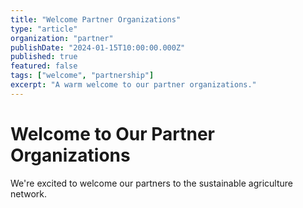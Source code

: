 ```yaml
---
title: "Welcome Partner Organizations"
type: "article"
organization: "partner"
publishDate: "2024-01-15T10:00:00.000Z"
published: true
featured: false
tags: ["welcome", "partnership"]
excerpt: "A warm welcome to our partner organizations."
---
```


# Welcome to Our Partner Organizations

We're excited to welcome our partners to the sustainable agriculture network.
